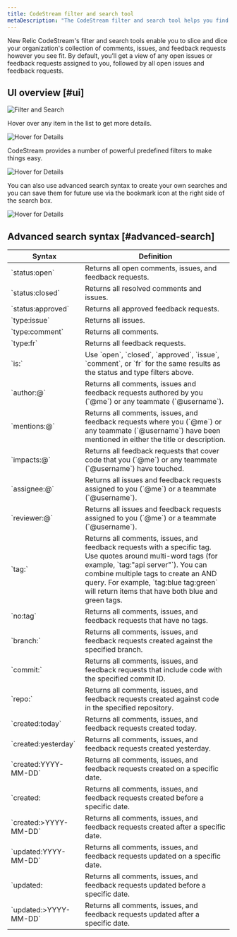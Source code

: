 ```yaml
---
title: CodeStream filter and search tool
metaDescription: "The CodeStream filter and search tool helps you find specific comments, issues, and feedback requests."
---
```


New Relic CodeStream's filter and search tools enable you to slice and dice your organization's collection of comments, issues, and feedback requests however you see fit. By default, you’ll get a view of any open issues or feedback requests assigned to you, followed by all open issues and feedback requests.

## UI overview [#ui]

![Filter and Search](/images/FilterAndSearch2.png)

Hover over any item in the list to get more details.

![Hover for Details](/images/SearchHover1.png)

CodeStream provides a number of powerful predefined filters to make things easy.

![Hover for Details](/images/Filters2.png)

You can also use advanced search syntax to create your own searches and you can save them for future use via the bookmark icon at the right side of the search box.

![Hover for Details](/images/SavedFilter1.png)

## Advanced search syntax [#advanced-search]

<table>
    <thead>
        <tr>
            <th style={{ width: "200px" }}>Syntax</th>
            <th>Definition</th>
        </tr>
    </thead>
    <tbody>
        <tr>
            <td>`status:open`</td>
            <td>Returns all open comments, issues, and feedback requests.</td>
        </tr>
        <tr>
            <td>`status:closed`</td>
            <td>Returns all resolved comments and issues.</td>
        </tr>
        <tr>
            <td>`status:approved`</td>
            <td>Returns all approved feedback requests.</td>
        </tr>
        <tr>
            <td>`type:issue`</td>
            <td>Returns all issues.</td>
        </tr>
        <tr>
            <td>`type:comment`</td>
            <td>Returns all comments.</td>
        </tr>
        <tr>
            <td>`type:fr`</td>
            <td>Returns all feedback requests.</td>
        </tr>
        <tr>
            <td>`is:`</td>
            <td>Use `open`, `closed`, `approved`, `issue`, `comment`, or `fr` for the same results as the status and type filters above.</td>
        </tr>
        <tr>
            <td>`author:@`</td>
            <td>Returns all comments, issues and feedback requests authored by you (`@me`) or any teammate (`@username`).</td>
        </tr>
        <tr>
            <td>`mentions:@`</td>
            <td>Returns all comments, issues, and feedback requests where you (`@me`) or any teammate (`@username`) have been mentioned in either the title or description.</td>
        </tr>
        <tr>
            <td>`impacts:@`</td>
            <td>Returns all feedback requests that cover code that you (`@me`) or any teammate (`@username`) have touched.</td>
        </tr>
        <tr>
            <td>`assignee:@`</td>
            <td>Returns all issues and feedback requests assigned to you (`@me`) or a teammate (`@username`).</td>
        </tr>
        <tr>
            <td>`reviewer:@`</td>
            <td>Returns all issues and feedback requests assigned to you (`@me`) or a teammate (`@username`).</td>
        </tr>
        <tr>
            <td>`tag:`</td>
            <td>Returns all comments, issues, and feedback requests with a specific tag. Use quotes around multi-word tags (for example, `tag:"api server"`). You can combine multiple tags to create an AND query. For example, `tag:blue tag:green` will return items that have both blue and green tags.</td>
        </tr>
        <tr>
            <td>`no:tag`</td>
            <td>Returns all comments, issues, and feedback requests that have no tags.</td>
        </tr>
        <tr>
            <td>`branch:`</td>
            <td>Returns all comments, issues, and feedback requests created against the specified branch.</td>
        </tr>
        <tr>
            <td>`commit:`</td>
            <td>Returns all comments, issues, and feedback requests that include code with the specified commit ID.</td>
        </tr>
        <tr>
            <td>`repo:`</td>
            <td>Returns all comments, issues, and feedback requests created against code in the specified repository.</td>
        </tr>
        <tr>
            <td>`created:today`</td>
            <td>Returns all comments, issues, and feedback requests created today.</td>
        </tr>
        <tr>
            <td>`created:yesterday`</td>
            <td>Returns all comments, issues, and feedback requests created yesterday.</td>
        </tr>
        <tr>
            <td>`created:YYYY-MM-DD`</td>
            <td>Returns all comments, issues, and feedback requests created on a specific date.</td>
        </tr>
        <tr>
            <td>`created:<YYYY-MM-DD`</td>
            <td>Returns all comments, issues, and feedback requests created before a specific date.</td>
        </tr>
        <tr>
            <td>`created:>YYYY-MM-DD`</td>
            <td>Returns all comments, issues, and feedback requests created after a specific date.</td>
        </tr>
        <tr>
            <td>`updated:YYYY-MM-DD`</td>
            <td>Returns all comments, issues, and feedback requests updated on a specific date.</td>
        </tr>
        <tr>
            <td>`updated:<YYYY-MM-DD`</td>
            <td>Returns all comments, issues, and feedback requests updated before a specific date.</td>
        </tr>
        <tr>
            <td>`updated:>YYYY-MM-DD`</td>
            <td>Returns all comments, issues, and feedback requests updated after a specific date.</td>
        </tr>
    </tbody>
</table>
